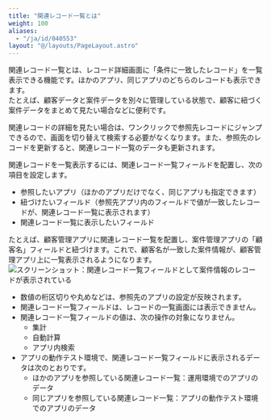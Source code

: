 ```yaml
---
title: "関連レコード一覧とは"
weight: 100
aliases:
  - "/ja/id/040553"
layout: "@/layouts/PageLayout.astro"
---
```




関連レコード一覧とは、レコード詳細画面に「条件に一致したレコード」を一覧表示できる機能です。ほかのアプリ、同じアプリのどちらのレコードも表示できます。  
たとえば、顧客データと案件データを別々に管理している状態で、顧客に紐づく案件データをまとめて見たい場合などに便利です。

関連レコードの詳細を見たい場合は、ワンクリックで参照先レコードにジャンプできるので、画面を切り替えて検索する必要がなくなります。また、参照先のレコードを更新すると、関連レコード一覧のデータも更新されます。

関連レコードを一覧表示するには、関連レコード一覧フィールドを配置し、次の項目を設定します。

* 参照したいアプリ（ほかのアプリだけでなく、同じアプリも指定できます）
* 紐づけたいフィールド（参照先アプリ内のフィールドで値が一致したレコードが、関連レコード一覧に表示されます）
* 関連レコード一覧に表示したいフィールド

たとえば、顧客管理アプリに関連レコード一覧を配置し、案件管理アプリの「顧客名」フィールドと紐づけます。これで、顧客名が一致した案件情報が、顧客管理アプリ上に一覧表示されるようになります。  
<Img src="/k/kintone/img-ja/whats_relatedrecords_img2.png" alt="スクリーンショット：関連レコード一覧フィールドとして案件情報のレコードが表示されている" />

<Note>

* 数値の桁区切りや丸めなどは、参照先のアプリの設定が反映されます。
* 関連レコード一覧フィールドは、レコードの一覧画面には表示できません。
* 関連レコード一覧フィールドの値は、次の操作の対象になりません。
  * 集計
  * 自動計算
  * アプリ内検索
* アプリの動作テスト環境で、関連レコード一覧フィールドに表示されるデータは次のとおりです。
  * ほかのアプリを参照している関連レコード一覧：運用環境でのアプリのデータ
  * 同じアプリを参照している関連レコード一覧：アプリの動作テスト環境でのアプリのデータ

</Note>
